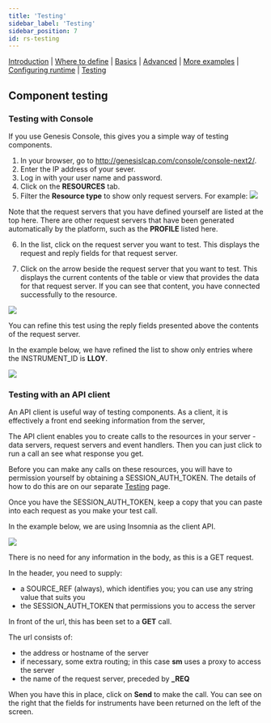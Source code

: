 ```yaml
---
title: 'Testing'
sidebar_label: 'Testing'
sidebar_position: 7
id: rs-testing
---
```



[Introduction](/creating-applications/defining-your-application/user-interface/request-servers/request-servers/)  | [Where to define](/creating-applications/defining-your-application/user-interface/request-servers/rs-where-to-define/) | [Basics](/creating-applications/defining-your-application/user-interface/request-servers/rs-technical-details/) |  [Advanced](/creating-applications/defining-your-application/user-interface/request-servers/rs-advanced-technical-details/) | [More examples](/creating-applications/defining-your-application/user-interface/request-servers/rs-more-examples/) | [Configuring runtime](/creating-applications/defining-your-application/user-interface/request-servers/rs-configure-runtime/) | [Testing](/creating-applications/defining-your-application/user-interface/request-servers/rs-testing/)


## Component testing


### Testing with Console
If you use Genesis Console, this gives you a simple way of testing components.

1. In your browser, go to http://genesislcap.com/console/console-next2/.
2. Enter the IP address of your sever.
3. Log in with your user name and password.
4. Click on the **RESOURCES** tab.
5. Filter the **Resource type** to show only request servers.
For example:
![](/img/test-console-rs-filter.png)

Note that the request servers that you have defined yourself are listed at the top here. There are other request servers that have been generated automatically by the platform, such as the **PROFILE** listed here.

6. In the list, click on the request server you want to test. This displays the request and reply fields for that request server. 

7. Click on the arrow beside the request server that you want to test. This displays the current contents of the table or view that provides the data for that request server. If you can see that content, you have connected successfully to the resource.

![](/img/test-console-rs-success.png)

You can refine this test using the reply fields presented above the contents of the request server.

In the example below, we have refined the list to show only entries where the INSTRUMENT_ID is **LLOY**.

![](/img/test-console-rs-single-field.png)

### Testing with an API client

An API client is useful way of testing components. As a client, it is effectively a front end seeking information from the server,

The API client enables you to create calls to the resources in your server - data servers, request servers and event handlers. Then you can just click to run a call an see what response you get.

Before you can make any calls on these resources, you will have to permission yourself by obtaining a SESSION_AUTH_TOKEN. The details of how to do this are on our separate [Testing](/managing-applications/test/testing/#using-an-api-client) page.

Once you have the SESSION_AUTH_TOKEN, keep a copy that you can paste into each request as you make your test call.

In the example below, we are using Insomnia as the client API.

![](/img/test-rs-instrument-success.png)

There is no need for any information in the body, as this is a GET request.

In the header, you need to supply:

- a SOURCE_REF (always), which identifies you; you can use any string value that suits you
- the SESSION_AUTH_TOKEN that permissions you to access the server

In front of the url, this has been set to a **GET** call.

The url consists of:

- the address or hostname of the server
- if necessary, some extra routing; in this case **sm** uses a proxy to access the server
- the name of the request server, preceded by **_REQ**

When you have this in place, click on **Send** to make the call. You can see on the right that the fields for instruments have been returned on the left of the screen.

